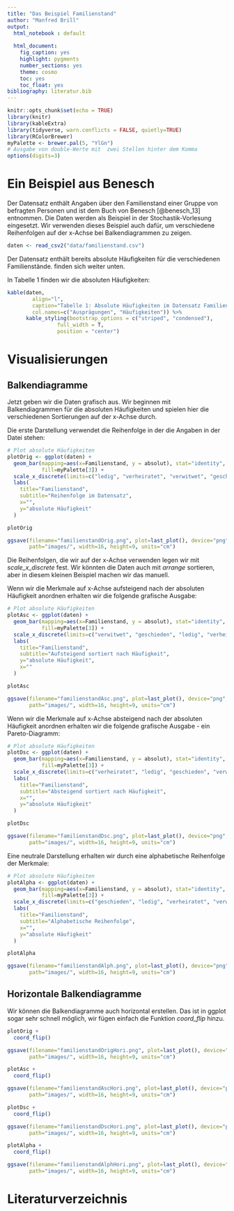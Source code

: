 ```yaml
---
title: "Das Beispiel Familienstand"
author: "Manfred Brill"
output: 
  html_notebook : default  
    
  html_document: 
    fig_caption: yes
    highlight: pygments
    number_sections: yes
    theme: cosmo
    toc: yes
    toc_float: yes
bibliography: literatur.bib    
---
```


```r
knitr::opts_chunk$set(echo = TRUE)
library(knitr)
library(kableExtra)
library(tidyverse, warn.conflicts = FALSE, quietly=TRUE)
library(RColorBrewer)
myPalette <- brewer.pal(5, "YlGn")
# Ausgabe von double-Werte mit  zwei Stellen hinter dem Komma
options(digits=3)
```

# Ein Beispiel aus Benesch
Der Datensatz enthält Angaben über den Familienstand einer Gruppe von befragten Personen und ist dem Buch
von Benesch [@benesch_13] entnommen. Die Daten werden als Beispiel in der Stochastik-Vorlesung
eingesetzt. Wir verwenden dieses Beispiel auch dafür, um verschiedene Reihenfolgen
auf der x-Achse bei Balkendiagrammen zu zeigen.

```r
daten <- read_csv2("data/familienstand.csv")
```

Der Datensatz enthält bereits absolute Häufigkeiten für die verschiedenen Familienstände.
finden sich weiter unten.

In Tabelle 1 finden wir die absoluten Häufigkeiten:
```r
kable(daten,
        align="l",
        caption="Tabelle 1: Absolute Häufigkeiten im Datensatz Familienstand",
        col.names=c("Ausprägungen", "Häufigkeiten")) %>%
      kable_styling(bootstrap_options = c("striped", "condensed"), 
                full_width = T, 
                position = "center")
```


# Visualisierungen

## Balkendiagramme
Jetzt geben wir die Daten grafisch aus. Wir beginnen mit Balkendiagrammen
für die absoluten Häufigkeiten und spielen hier die verschiedenen Sortierungen
auf der x-Achse durch.

Die erste Darstellung verwendet die Reihenfolge in der die Angaben in der 
Datei stehen:
```r
# Plot absolute Häufigkeiten
plotOrig <- ggplot(daten) + 
  geom_bar(mapping=aes(x=Familienstand, y = absolut), stat="identity",
           fill=myPalette[3]) +
  scale_x_discrete(limits=c("ledig", "verheiratet", "verwitwet", "geschieden")) +  
  labs(
    title="Familienstand", 
    subtitle="Reihenfolge im Datensatz",
    x="",
    y="absolute Häufigkeit"
  ) 

plotOrig

ggsave(filename="familienstandOrig.png", plot=last_plot(), device="png",
       path="images/", width=16, height=9, units="cm")
```

Die Reihenfolgen, die wir auf der x-Achse verwenden legen wir mit 
*scale_x_discrete* fest. Wir könnten die Daten auch mit *arrange* sortieren,
aber in diesem kleinen Beispiel machen wir das manuell.

Wenn wir die Merkmale auf x-Achse aufsteigend nach der absoluten Häufigkeit anordnen
erhalten wir die folgende grafische Ausgabe:
```r
# Plot absolute Häufigkeiten
plotAsc <- ggplot(daten) + 
  geom_bar(mapping=aes(x=Familienstand, y = absolut), stat="identity",
           fill=myPalette[3]) +
  scale_x_discrete(limits=c("verwitwet", "geschieden", "ledig", "verheiratet")) +  
  labs(
    title="Familienstand", 
    subtitle="Aufsteigend sortiert nach Häufigkeit",
    y="absolute Häufigkeit",
    x=""
  ) 

plotAsc

ggsave(filename="familienstandAsc.png", plot=last_plot(), device="png",
       path="images/", width=16, height=9, units="cm")
```

Wenn wir die Merkmale auf x-Achse absteigend nach der absoluten Häufigkeit anordnen
erhalten wir die folgende grafische Ausgabe - ein Pareto-Diagramm:
```r
# Plot absolute Häufigkeiten
plotDsc <- ggplot(daten) + 
  geom_bar(mapping=aes(x=Familienstand, y = absolut), stat="identity",
           fill=myPalette[3]) +
  scale_x_discrete(limits=c("verheiratet", "ledig", "geschieden", "verwitwet")) +  
  labs(
    title="Familienstand", 
    subtitle="Absteigend sortiert nach Häufigkeit",
    x="",
    y="absolute Häufigkeit"
  ) 

plotDsc

ggsave(filename="familienstandDsc.png", plot=last_plot(), device="png",
       path="images/", width=16, height=9, units="cm")
```

Eine neutrale Darstellung erhalten wir durch eine alphabetische Reihenfolge
der Merkmale:
```r
# Plot absolute Häufigkeiten
plotAlpha <- ggplot(daten) + 
  geom_bar(mapping=aes(x=Familienstand, y = absolut), stat="identity",
           fill=myPalette[3]) +
  scale_x_discrete(limits=c("geschieden", "ledig", "verheiratet", "verwitwet")) +  
  labs(
    title="Familienstand", 
    subtitle="Alphabetische Reihenfolge",
    x="",
    y="absolute Häufigkeit"
  ) 

plotAlpha

ggsave(filename="familienstandAlph.png", plot=last_plot(), device="png",
       path="images/", width=16, height=9, units="cm")
```

## Horizontale Balkendiagramme
Wir können die Balkendiagramme auch horizontal erstellen. Das ist in ggplot
sogar sehr schnell möglich, wir fügen einfach die Funktion *coord_flip*
hinzu.


```r
plotOrig + 
  coord_flip()

ggsave(filename="familienstandOrigHori.png", plot=last_plot(), device="png",
       path="images/", width=16, height=9, units="cm")

plotAsc + 
  coord_flip()

ggsave(filename="familienstandAscHori.png", plot=last_plot(), device="png",
       path="images/", width=16, height=9, units="cm")

plotDsc + 
  coord_flip()

ggsave(filename="familienstandDscHori.png", plot=last_plot(), device="png",
       path="images/", width=16, height=9, units="cm")

plotAlpha +
  coord_flip()

ggsave(filename="familienstandAlphHori.png", plot=last_plot(), device="png",
       path="images/", width=16, height=9, units="cm")
```

# Literaturverzeichnis



